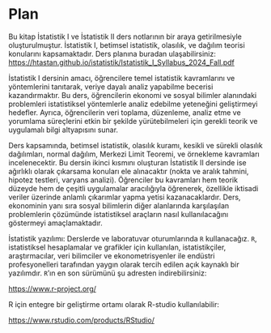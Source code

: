 # Plan {.unnumbered}


Bu kitap İstatistik I ve İstatistik II ders notlarının bir araya getirilmesiyle oluşturulmuştur. İstatistik I, betimsel istatistik, olasılık, ve dağılım teorisi konularını kapsamaktadır. Ders planına buradan ulaşabilirsiniz: <https://htastan.github.io/istatistik/Istatistik_I_Syllabus_2024_Fall.pdf>

İstatistik I dersinin amacı, öğrencilere temel istatistik kavramlarını ve yöntemlerini tanıtarak, veriye dayalı analiz yapabilme becerisi kazandırmaktır. Bu ders, öğrencilerin ekonomi ve sosyal bilimler alanındaki problemleri istatistiksel yöntemlerle analiz edebilme yeteneğini geliştirmeyi hedefler. Ayrıca, öğrencilerin veri toplama, düzenleme, analiz etme ve yorumlama süreçlerini etkin bir şekilde yürütebilmeleri için gerekli teorik ve uygulamalı bilgi altyapısını sunar.

Ders kapsamında, betimsel istatistik, olasılık kuramı, kesikli ve sürekli olasılık dağılımları, normal dağılım, Merkezi Limit Teoremi, ve örnekleme kavramları incelenecektir. Bu dersin ikinci kısmını oluşturan İstatistik II dersinde ise ağırlıklı olarak çıkarsama konuları ele alınacaktır (nokta ve aralık tahmini, hipotez testleri, varyans analizi). Öğrenciler bu kavramları hem teorik düzeyde hem de çeşitli uygulamalar aracılığıyla öğrenerek, özellikle iktisadi veriler üzerinde anlamlı çıkarımlar yapma yetisi kazanacaklardır. Ders, ekonominin yanı sıra sosyal bilimlerin diğer alanlarında karşılaşılan problemlerin çözümünde istatistiksel araçların nasıl kullanılacağını göstermeyi amaçlamaktadır.
 
İstatistik yazılımı: Derslerde ve laboratuvar oturumlarında `R` kullanacağız. `R`, istatistiksel hesaplamalar ve grafikler için kullanılan, istatistikçiler, araştırmacılar, veri bilimciler ve ekonometrisyenler ile endüstri profesyonelleri tarafından yaygın olarak tercih edilen açık kaynaklı bir yazılımdır. `R`'ın en son sürümünü şu adresten indirebilirsiniz:

<https://www.r-project.org/>

R için entegre bir geliştirme ortamı olarak R-studio kullanılabilir:

<https://www.rstudio.com/products/RStudio/> 


